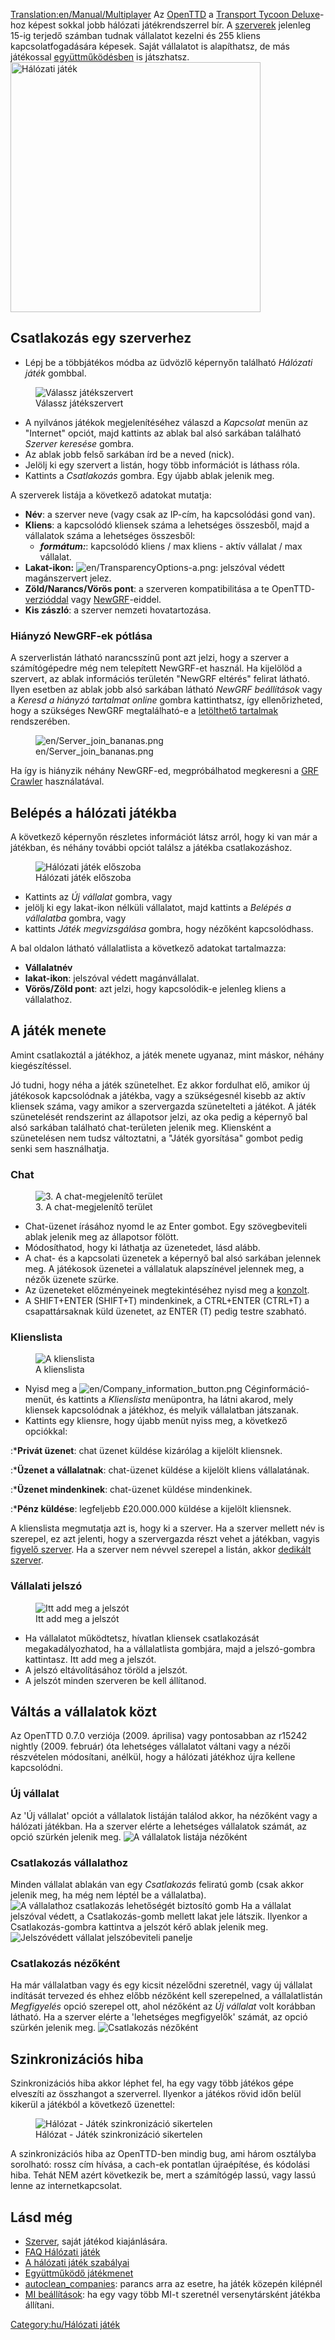 [[Translation:en/Manual/Multiplayer]]
{{hu/Tartalomjegyzék}}
Az [[hu/Manual/Main Page|OpenTTD]] a [http://en.wikipedia.org/wiki/Transport_Tycoon Transport Tycoon Deluxe]-hoz képest sokkal jobb hálózati játékrendszerrel bír. A [[hu/Szerver|szerverek]] jelenleg 15-ig terjedő számban tudnak vállalatot kezelni és 255 kliens kapcsolatfogadására képesek. Saját vállalatot is alapíthatsz, de más játékossal [[hu/Community/Play Style/Együttműködő játékmenet|együttműködésben]] is játszhatsz.
[[File:en/Mp screen.png|none|thumb|400px|Hálózati játék]]

==Csatlakozás egy szerverhez==

*Lépj be a többjátékos módba az üdvözlő képernyőn található ''Hálózati játék'' gombbal.
[[File:en/Ottdmulti4.png|none|frame|Válassz játékszervert]]
*A nyilvános játékok megjelenítéséhez válaszd a ''Kapcsolat'' menün az "Internet" opciót, majd kattints az ablak bal alsó sarkában található ''Szerver keresése'' gombra. 
*Az ablak jobb felső sarkában írd be a neved (nick).
*Jelölj ki egy szervert a listán, hogy több információt is láthass róla.
*Kattints a ''Csatlakozás'' gombra. Egy újabb ablak jelenik meg.


A szerverek listája a következő adatokat mutatja:
*'''Név''': a szerver neve (vagy csak az IP-cím, ha kapcsolódási gond van).
*'''Kliens''': a kapcsolódó kliensek száma a lehetséges összesből, majd a vállalatok száma a lehetséges összesből:
** '''''formátum:''''': kapcsolódó kliens / max kliens - aktív vállalat / max vállalat.
*'''Lakat-ikon:''' [[File:en/TransparencyOptions-a.png]]: jelszóval védett magánszervert jelez. 
*'''Zöld/Narancs/Vörös pont''': a szerveren kompatibilitása a te OpenTTD-[[hu/FAQ OpenTTD verziók|verzióddal]] vagy [[hu/Manual/NewGRF|NewGRF]]-eiddel.
*'''Kis zászló''': a szerver nemzeti hovatartozása.

===Hiányzó NewGRF-ek pótlása===
A szerverlistán látható narancsszínű pont azt jelzi, hogy a szerver a számítógépedre még nem telepített NewGRF-et használ. Ha kijelölöd a szervert, az ablak információs területén "NewGRF eltérés" felirat látható. Ilyen esetben az ablak jobb alsó sarkában látható ''NewGRF beállítások'' vagy a ''Keresd a hiányzó tartalmat online'' gombra kattinthatsz, így ellenőrizheted, hogy a szükséges NewGRF megtalálható-e a [[hu/Manual/Letölthető tartalmak|letölthető tartalmak]] rendszerében.

[[File:en/Server join bananas.png]]

Ha így is hiányzik néhány NewGRF-ed, megpróbálhatod megkeresni a [http://grfcrawler.tt-forums.net/ GRF Crawler] használatával.

==Belépés a hálózati játékba==
A következő képernyőn részletes információt látsz arról, hogy ki van már a játékban, és néhány további opciót találsz a játékba csatlakozáshoz.

[[File:en/Ottdmulti5.png|none|frame|Hálózati játék előszoba]]
*Kattints az ''Új vállalat'' gombra, vagy
*jelölj ki egy lakat-ikon nélküli vállalatot, majd kattints a ''Belépés a vállalatba'' gombra, vagy
*kattints ''Játék megvizsgálása'' gombra, hogy nézőként kapcsolódhass.


A bal oldalon látható vállalatlista a következő adatokat tartalmazza:
*'''Vállalatnév'''
*'''lakat-ikon''': jelszóval védett magánvállalat.
*'''Vörös/Zöld pont''': azt jelzi, hogy kapcsolódik-e jelenleg kliens a vállalathoz.


==A játék menete==
Amint csatlakoztál a játékhoz, a játék menete ugyanaz, mint máskor, néhány kiegészítéssel.

Jó tudni, hogy néha a játék szünetelhet. Ez akkor fordulhat elő, amikor új játékosok kapcsolódnak a játékba, vagy a szükségesnél kisebb az aktív kliensek száma, vagy amikor a szervergazda szünetelteti a játékot. A játék szünetelését rendszerint az állapotsor jelzi, az oka pedig a képernyő bal alsó sarkában található chat-területen jelenik meg. Kliensként a szünetelésen nem tudsz változtatni, a "Játék gyorsítása" gombot pedig senki sem használhatja.

===Chat===
[[File:en/Ottdmulti9.png|center|frame|3. A chat-megjelenítő terület]]
*Chat-üzenet írásához nyomd le az Enter gombot. Egy szövegbeviteli ablak jelenik meg az állapotsor fölött.
*Módosíthatod, hogy ki láthatja az üzenetedet, lásd alább.
*A chat- és a kapcsolati üzenetek a képernyő bal alsó sarkában jelennek meg. A játékosok üzenetei a vállalatuk alapszínével jelennek meg, a nézők üzenete szürke.
*Az üzeneteket előzményeinek megtekintéséhez nyisd meg a [[hu/Konzol|konzolt]].
*A SHIFT+ENTER (SHIFT+T) mindenkinek, a CTRL+ENTER (CTRL+T) a csapattársaknak küld üzenetet, az ENTER (T) pedig testre szabható.

===Klienslista===
[[File:en/Ottdmulti7.png|none|frame|A klienslista]]
*Nyisd meg a [[File:en/Company information button.png]] Céginformáció-menüt, és kattints a ''Klienslista'' menüpontra, ha látni akarod, mely kliensek kapcsolódnak a játékhoz, és melyik vállalatban játszanak.
*Kattints egy kliensre, hogy újabb menüt nyiss meg, a következő opciókkal:
:*'''Privát üzenet''': chat üzenet küldése kizárólag a kijelölt kliensnek.
:*'''Üzenet a vállalatnak''': chat-üzenet küldése a kijelölt kliens vállalatának.
:*'''Üzenet mindenkinek''': chat-üzenet küldése mindenkinek.
:*'''Pénz küldése''': legfeljebb £20.000.000 küldése a kijelölt kliensnek.

A klienslista megmutatja azt is, hogy ki a szerver. Ha a szerver mellett név is szerepel, ez azt jelenti, hogy a szervergazda részt vehet a játékban, vagyis [[hu/Figyelő szerver|figyelő szerver]]. Ha a szerver nem névvel szerepel a listán, akkor [[hu/Dedikált szerver|dedikált szerver]].

===Vállalati jelszó===
[[File:en/Company password input box2.png|none|frame|Itt add meg a jelszót]]
*Ha vállalatot működtetsz, hívatlan kliensek csatlakozását megakadályozhatod, ha a vállalatlista gombjára, majd a jelszó-gombra kattintasz. Itt add meg a jelszót.
*A jelszó eltávolításához töröld a jelszót.
*A jelszót minden szerveren be kell állítanod.

==Váltás a vállalatok közt==
Az OpenTTD 0.7.0 verziója (2009. áprilisa) vagy pontosabban az r15242 nightly (2009. február) óta lehetséges vállalatot váltani vagy a nézői részvételen módosítani, anélkül, hogy a hálózati játékhoz újra kellene kapcsolódni.

===Új vállalat===
Az 'Új vállalat' opciót a vállalatok listáján találod akkor, ha nézőként vagy a hálózati játékban. Ha a szerver elérte a lehetséges vállalatok számát, az opció szürkén jelenik meg.
[[File:en/Move company create.png|none|frame|A vállalatok listája nézőként]]

===Csatlakozás vállalathoz===
Minden vállalat ablakán van egy ''Csatlakozás'' feliratú gomb (csak akkor jelenik meg, ha még nem léptél be a vállalatba).
[[File:en/Move company join.png|none|frame|A vállalathoz csatlakozás lehetőségét biztosító gomb]]
Ha a vállalat jelszóval védett, a Csatlakozás-gomb mellett lakat jele látszik. Ilyenkor a Csatlakozás-gombra kattintva a jelszót kérő ablak jelenik meg.
[[File:en/Move company join pwprompt.png|none|frame|Jelszóvédett vállalat jelszóbeviteli panelje]]

===Csatlakozás nézőként===
Ha már vállalatban vagy és egy kicsit nézelődni szeretnél, vagy új vállalat indítását tervezed és ehhez előbb nézőként kell szerepelned, a vállalatlistán ''Megfigyelés'' opció szerepel ott, ahol nézőként az ''Új vállalat'' volt korábban látható.
Ha a szerver elérte a 'lehetséges megfigyelők' számát, az opció szürkén jelenik meg.
[[File:en/Move spectate.png|none|frame|Csatlakozás nézőként]]

==Szinkronizációs hiba==
Szinkronizációs hiba akkor léphet fel, ha egy vagy több játékos gépe elveszíti az összhangot a szerverrel. Ilyenkor a játékos rövid időn belül kikerül a játékból a következő üzenettel:

[[File:en/Desync.png|none|frame|Hálózat - Játék szinkronizáció sikertelen]]

A szinkronizációs hiba az OpenTTD-ben mindig bug, ami három osztályba sorolható: rossz cím hívása, a cach-ek pontatlan újraépítése, és kódolási hiba. Tehát NEM azért következik be, mert a számítógép lassú, vagy lassú lenne az internetkapcsolat.

==Lásd még==
*[[hu/Szerver|Szerver]], saját játékod kiajánlására.
*[[hu/FAQ Hálózati játék|FAQ Hálózati játék]]
*[[hu/Community/Play Style/Hálózati játék szabályai|A hálózati játék szabályai]]
*[[hu/Community/Play Style/Együttműködő játékmenet|Együttműködő játékmenet]]
*[[hu/Autoclean companies|autoclean_companies]]: parancs arra az esetre, ha játék közepén kilépnél
*[[hu/MI beállítások|MI beállítások]]: ha egy vagy több MI-t szeretnél versenytársként játékba állítani.

[[Category:hu/Hálózati játék]]